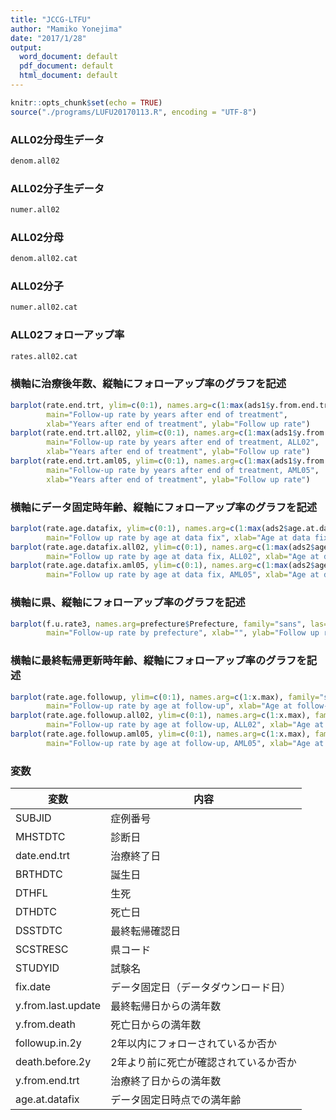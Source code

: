 ```yaml
---
title: "JCCG-LTFU"
author: "Mamiko Yonejima"
date: "2017/1/28"
output:
  word_document: default
  pdf_document: default
  html_document: default
---
```


```r
knitr::opts_chunk$set(echo = TRUE)
source("./programs/LUFU20170113.R", encoding = "UTF-8")
```
### ALL02分母生データ
```r
denom.all02
```
### ALL02分子生データ
```r
numer.all02
```
### ALL02分母
```r
denom.all02.cat
```
### ALL02分子
```r
numer.all02.cat
```
### ALL02フォローアップ率
```r
rates.all02.cat
```

### 横軸に治療後年数、縦軸にフォローアップ率のグラフを記述
```r
barplot(rate.end.trt, ylim=c(0:1), names.arg=c(1:max(ads1$y.from.end.trt)), family="sans",
        main="Follow-up rate by years after end of treatment",
        xlab="Years after end of treatment", ylab="Follow up rate")
barplot(rate.end.trt.all02, ylim=c(0:1), names.arg=c(1:max(ads1$y.from.end.trt)), family="sans",
        main="Follow-up rate by years after end of treatment, ALL02",
        xlab="Years after end of treatment", ylab="Follow up rate")
barplot(rate.end.trt.aml05, ylim=c(0:1), names.arg=c(1:max(ads1$y.from.end.trt)), family="sans",
        main="Follow-up rate by years after end of treatment, AML05",
        xlab="Years after end of treatment", ylab="Follow up rate")
```

### 横軸にデータ固定時年齢、縦軸にフォローアップ率のグラフを記述
```r
barplot(rate.age.datafix, ylim=c(0:1), names.arg=c(1:max(ads2$age.at.datafix)), family="sans",
        main="Follow up rate by age at data fix", xlab="Age at data fix", ylab="Follow up rate")
barplot(rate.age.datafix.all02, ylim=c(0:1), names.arg=c(1:max(ads2$age.at.datafix)), family="sans",
        main="Follow up rate by age at data fix, ALL02", xlab="Age at data fix", ylab="Follow up rate")
barplot(rate.age.datafix.aml05, ylim=c(0:1), names.arg=c(1:max(ads2$age.at.datafix)), family="sans",
        main="Follow up rate by age at data fix, AML05", xlab="Age at data fix", ylab="Follow up rate")
```

### 横軸に県、縦軸にフォローアップ率のグラフを記述
```r
barplot(f.u.rate3, names.arg=prefecture$Prefecture, family="sans", las=3, ylim=c(0:1),
        main="Follow-up rate by prefecture", xlab="", ylab="Follow up rate", cex.names=0.7)
```

### 横軸に最終転帰更新時年齢、縦軸にフォローアップ率のグラフを記述
```r
barplot(rate.age.followup, ylim=c(0:1), names.arg=c(1:x.max), family="sans",
        main="Follow-up rate by age at follow-up", xlab="Age at follow-up", ylab="Follow up rate")
barplot(rate.age.followup.all02, ylim=c(0:1), names.arg=c(1:x.max), family="sans",
        main="Follow-up rate by age at follow-up, ALL02", xlab="Age at follow-up", ylab="Follow up rate")
barplot(rate.age.followup.aml05, ylim=c(0:1), names.arg=c(1:x.max), family="sans",
        main="Follow-up rate by age at follow-up, AML05", xlab="Age at follow-up", ylab="Follow up rate")
```

### 変数
|変数|内容|
|----|----|
|SUBJID|症例番号|
|MHSTDTC|診断日|
|date.end.trt|治療終了日|
|BRTHDTC|誕生日|
|DTHFL|生死|
|DTHDTC|死亡日|
|DSSTDTC|最終転帰確認日|
|SCSTRESC|県コード|
|STUDYID|試験名|
|fix.date|データ固定日（データダウンロード日）|
|y.from.last.update|最終転帰日からの満年数|
|y.from.death|死亡日からの満年数|
|followup.in.2y|2年以内にフォローされているか否か|
|death.before.2y|2年より前に死亡が確認されているか否か|
|y.from.end.trt|治療終了日からの満年数|
|age.at.datafix|データ固定日時点での満年齢|

